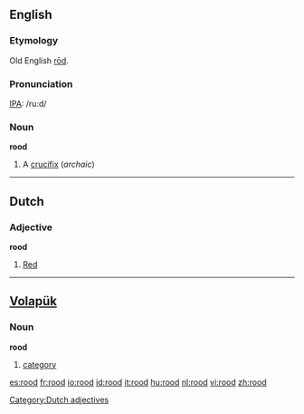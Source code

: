 ==English==
===Etymology===
Old English [[rod|rōd]].

===Pronunciation===
[[IPA]]: /ru:d/

=== Noun ===
'''rood'''

# A [[crucifix]] (''archaic'')

----

==Dutch== 
===Adjective===
'''rood'''
#[[red|Red]]

[[Category:Dutch adjectives]]

----

== [[Volapük]] == 
=== Noun ===
'''rood'''

# [[category]]

[[es:rood]]
[[fr:rood]]
[[io:rood]]
[[id:rood]]
[[it:rood]]
[[hu:rood]]
[[nl:rood]]
[[vi:rood]]
[[zh:rood]]